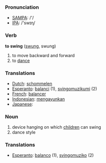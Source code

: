 === Pronunciation ===
*[[w:SAMPA|SAMPA]]: /'/
*[[w:IPA|IPA]]: /'swɪɳ/

=== Verb ===

'''to swing''' ([[swung]], swung)

# to move backward and forward
# to [[dance]]

=== Translations ===
*[[Dutch]]: [[schommelen]]
*[[Esperanto]]: [[balanci]] (1), [[svingomuzikumi]] (2)
*[[French]]: [[balancer]]
*[[Indonesian]]: [[ayun|mengayunkan]]
*[[Japanese]]: [[]]

=== Noun ===

# device hanging on which [[child]]ren can swing
# dance style

=== Translations ===
*[[Esperanto]]: [[balanco]] (1), [[svingomuziko]] (2)